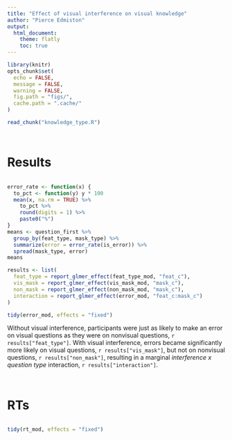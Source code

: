 ```yaml
---
title: "Effect of visual interference on visual knowledge"
author: "Pierce Edmiston"
output:
  html_document:
    theme: flatly
    toc: true
---
```


```r
library(knitr)
opts_chunk$set(
  echo = FALSE,
  message = FALSE,
  warning = FALSE,
  fig.path = "figs/",
  cache.path = ".cache/"
)

read_chunk("knowledge_type.R")
```

```r
```

```r
```

# Results

```r
```

```r
error_rate <- function(x) {
  to_pct <- function(y) y * 100
  mean(x, na.rm = TRUE) %>%
    to_pct %>%
    round(digits = 1) %>%
    paste0("%")
}
means <- question_first %>%
  group_by(feat_type, mask_type) %>%
  summarize(error = error_rate(is_error)) %>%
  spread(mask_type, error)
means

results <- list(
  feat_type = report_glmer_effect(feat_type_mod, "feat_c"),
  vis_mask = report_glmer_effect(vis_mask_mod, "mask_c"),
  non_mask = report_glmer_effect(non_mask_mod, "mask_c"),
  interaction = report_glmer_effect(error_mod, "feat_c:mask_c")
)

tidy(error_mod, effects = "fixed")
```

Without visual interference, participants were just as likely to make an error on visual questions as they were on nonvisual questions, `r results["feat_type"]`. With visual interference, errors became significantly more likely on visual questions, `r results["vis_mask"]`, but not on nonvisual questions, `r results["non_mask"]`, resulting in a marginal _interference x question type_ interaction, `r results["interaction"]`.

```r
```

```r
```

# RTs

```r
```

```r
tidy(rt_mod, effects = "fixed")
```

```r
```